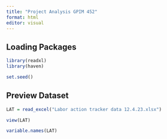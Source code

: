 ```yaml
---
title: "Project Analysis GPIM 452"
format: html
editor: visual
---
```


## Loading Packages

```r

library(readxl)
library(haven)

set.seed()
```

## Preview Dataset

```r
LAT = read_excel("Labor action tracker data 12.4.23.xlsx")

view(LAT)

variable.names(LAT)
```

